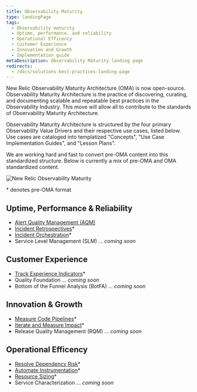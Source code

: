 ```yaml
---
title: Observability Maturity
type: landingPage
tags:
  - Observability maturity
  - Uptime, performance, and reliability
  - Operational Efficency
  - Customer Experience
  - Innovation and Growth
  - Implementation guide
metaDescription: Observability Maturity landing page
redirects:
  - /docs/solutions-best-practices-landing-page
---
```


<LandingPageHero>

 <HeroContent>
   New Relic Observability Maturity Architecture (OMA) is now open-source. Observability Maturity Architecture is the practice of discovering, curating, and documenting scalable and repeatable best practices in the Observability Industry. This move will allow all to contribute to the standards of Observability Maturity Architecture.

   Observability Maturity Architecture is structured by the four primary Observability Value Drivers and their respective use cases, listed below. Use cases are cataloged into templatized "Concepts", "Use Case Implementation Guides", and "Lesson Plans".

   We are working hard and fast to convert pre-OMA content into this standardized structure. Below is currently a mix of pre-OMA and OMA standardized content.
   </HeroContent>

 ![New Relic Observability Maturity](./images/oma-v-drivers.png "New Relic Observability Maturity")
</LandingPageHero>

\* denotes pre-OMA format

## Uptime, Performance & Reliability

- [Alert Quality Management (AQM)](/docs/new-relic-solutions/best-practices-guides/alerts-applied-intelligence/alert-quality-management-tutorial/)
- [Incident Retrospectives](/docs/new-relic-solutions/new-relic-solutions/measure-devops-success/incident-learning-retrospectives/)\*
- [Incident Orchestration](/docs/new-relic-solutions/new-relic-solutions/measure-devops-success/incident-orchestration-align-teams-tools-processes/)\*
- Service Level Management (SLM) ... _coming soon_

## Customer Experience
- [Track Experience Indicators](/docs/new-relic-solutions/new-relic-solutions/measure-devops-success/customer-experience-improvement-track-experience-indicators/)\*
- Quality Foundation ... _coming soon_
- Bottom of the Funnel Analysis (BotFA) ... _coming soon_

## Innovation & Growth
- [Measure Code Pipelines](/docs/new-relic-solutions/new-relic-solutions/measure-devops-success/measure-code-pipelines/)\*
- [Iterate and Measure Impact](/docs/new-relic-solutions/new-relic-solutions/measure-devops-success/iterate-measure-impact-track-metrics-after-deployments/)\*
- Release Quality Management (RQM) ... _coming soon_

## Operational Efficency
- [Resolve Dependency Risk](/docs/new-relic-solutions/new-relic-solutions/measure-devops-success/resolve-dependency-risk-identify-analyze-potential-issues/)\*
- [Automate Instrumentation](docs/new-relic-solutions/new-relic-solutions/measure-devops-success/automate-instrumentation/)\*
- [Resource Sizing](/docs/new-relic-solutions/new-relic-solutions/measure-devops-success/infrastructure-resource-sizing-analyze-operation-metrics/)\*
- Service Characterization ... _coming soon_
